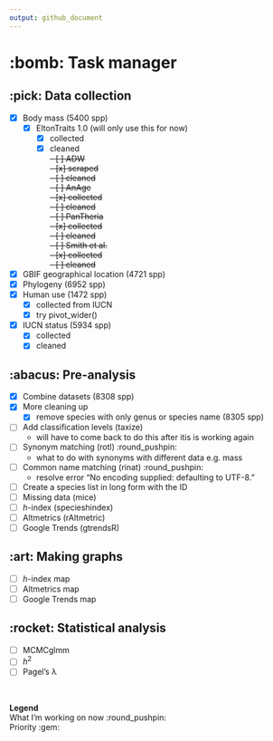 ```yaml
---
output: github_document
---
```


# :bomb: Task manager

## :pick: Data collection

  - [x] Body mass (5400 spp)
    - [x] EltonTraits 1.0 (will only use this for now)
      - [x] collected 
      - [x] cleaned
      \
  ~~- [ ] ADW~~\
    ~~- [x] scraped~~\
    ~~- [ ] cleaned~~\
  ~~- [ ] AnAge~~\
    ~~- [x] collected~~\
    ~~- [ ] cleaned~~\
  ~~- [ ] PanTheria~~\
    ~~- [x] collected~~\
    ~~- [ ] cleaned~~\
  ~~- [ ] Smith et al.~~\
    ~~- [x] collected~~\
    ~~- [ ] cleaned~~
    
  - [x] GBIF geographical location (4721 spp)
  - [x] Phylogeny (6952 spp)
  - [x] Human use (1472 spp)
    - [x] collected from IUCN
    - [x] try pivot_wider() 
  - [x] IUCN status (5934 spp)
    - [x] collected
    - [x] cleaned

## :abacus: Pre-analysis

  - [x] Combine datasets (8308 spp)
  - [x] More cleaning up 
    - [x] remove species with only genus or species name (8305 spp)
  - [ ] Add classification levels (taxize)
    - will have to come back to do this after itis is working again
  - [ ] Synonym matching (rotl) :round_pushpin:
    - what to do with synonyms with different data e.g. mass
  - [ ] Common name matching (rinat) :round_pushpin:
    - resolve error "No encoding supplied: defaulting to UTF-8."
  - [ ] Create a species list in long form with the ID
  - [ ] Missing data (mice)
  - [ ] *h*-index (specieshindex)
  - [ ] Altmetrics (rAltmetric)
  - [ ] Google Trends (gtrendsR)

## :art: Making graphs

  - [ ] *h*-index map
  - [ ] Altmetrics map
  - [ ] Google Trends map

## :rocket: Statistical analysis
  - [ ] MCMCglmm
  - [ ] *h*<sup>2</sup>
  - [ ] Pagel's λ
  
\  

**Legend**\
What I'm working on now :round_pushpin:\
Priority :gem: \